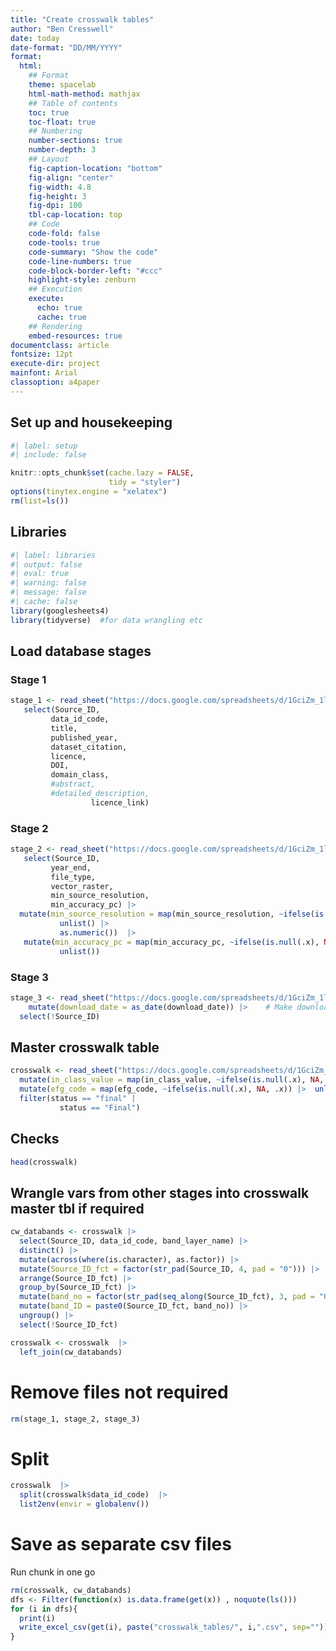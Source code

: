 ```yaml
---
title: "Create crosswalk tables"
author: "Ben Cresswell"
date: today
date-format: "DD/MM/YYYY"
format: 
  html:
    ## Format
    theme: spacelab
    html-math-method: mathjax
    ## Table of contents
    toc: true
    toc-float: true
    ## Numbering
    number-sections: true
    number-depth: 3
    ## Layout
    fig-caption-location: "bottom"
    fig-align: "center"
    fig-width: 4.8
    fig-height: 3
    fig-dpi: 100
    tbl-cap-location: top
    ## Code
    code-fold: false
    code-tools: true
    code-summary: "Show the code"
    code-line-numbers: true
    code-block-border-left: "#ccc"
    highlight-style: zenburn
    ## Execution
    execute:
      echo: true
      cache: true
    ## Rendering
    embed-resources: true
documentclass: article
fontsize: 12pt
execute-dir: project
mainfont: Arial
classoption: a4paper
---
```


## Set up and housekeeping
```r
#| label: setup
#| include: false

knitr::opts_chunk$set(cache.lazy = FALSE,
                      tidy = "styler")
options(tinytex.engine = "xelatex")
rm(list=ls())
```


## Libraries
```r
#| label: libraries
#| output: false
#| eval: true
#| warning: false
#| message: false
#| cache: false 
library(googlesheets4)
library(tidyverse)  #for data wrangling etc
```

## Load database stages

### Stage 1
```r
stage_1 <- read_sheet("https://docs.google.com/spreadsheets/d/1GciZm_1l7q_P_2V7rjKcQXCTBzYogo5MpqruoKwim_o/edit#gid=32989082", sheet = "Stage_1_MASTER") |> 
   select(Source_ID, 
         data_id_code,
         title,
         published_year,
         dataset_citation,
         licence,
         DOI,
         domain_class,
         #abstract,
         #detailed_description,
                  licence_link)
```

### Stage 2
```r
stage_2 <- read_sheet("https://docs.google.com/spreadsheets/d/1GciZm_1l7q_P_2V7rjKcQXCTBzYogo5MpqruoKwim_o/edit#gid=32989082", sheet = "Stage_2_MASTER") |> 
   select(Source_ID, 
         year_end,
         file_type,
         vector_raster,
         min_source_resolution,
         min_accuracy_pc) |> 
  mutate(min_source_resolution = map(min_source_resolution, ~ifelse(is.null(.x), NA, .x)) |>   # Fix source resolution var
           unlist() |> 
           as.numeric())  |> 
   mutate(min_accuracy_pc = map(min_accuracy_pc, ~ifelse(is.null(.x), NA, .x)) |>  # Fix reported accuracy var
           unlist()) 
```

### Stage 3
```r
stage_3 <- read_sheet("https://docs.google.com/spreadsheets/d/1GciZm_1l7q_P_2V7rjKcQXCTBzYogo5MpqruoKwim_o/edit#gid=32989082", sheet = "Stage_3_MASTER") |> 
    mutate(download_date = as_date(download_date)) |>    # Make download date be an actual date
  select(!Source_ID)

```


## Master crosswalk table
```r
crosswalk <- read_sheet("https://docs.google.com/spreadsheets/d/1GciZm_1l7q_P_2V7rjKcQXCTBzYogo5MpqruoKwim_o/edit#gid=32989082", sheet = "Crosswalk_MASTER") |> 
  mutate(in_class_value = map(in_class_value, ~ifelse(is.null(.x), NA, .x)) |>  unlist()) |>  # In-class vals mixed var types - need unlisting
  mutate(efg_code = map(efg_code, ~ifelse(is.null(.x), NA, .x)) |>  unlist()) |>  # so does efg_code
  filter(status == "final" |
           status == "Final")

```




## Checks
```r
head(crosswalk)
```



## Wrangle vars from other stages into crosswalk master tbl if required
```r
cw_databands <- crosswalk |> 
  select(Source_ID, data_id_code, band_layer_name) |> 
  distinct() |> 
  mutate(across(where(is.character), as.factor)) |> 
  mutate(Source_ID_fct = factor(str_pad(Source_ID, 4, pad = "0"))) |> 
  arrange(Source_ID_fct) |> 
  group_by(Source_ID_fct) |> 
  mutate(band_no = factor(str_pad(seq_along(Source_ID_fct), 3, pad = "0"))) |> 
  mutate(band_ID = paste0(Source_ID_fct, band_no)) |> 
  ungroup() |> 
  select(!Source_ID_fct)
```


```r
crosswalk <- crosswalk  |> 
  left_join(cw_databands)
```


# Remove files not required
```r
rm(stage_1, stage_2, stage_3)
```



# Split
```r
crosswalk  |>  
  split(crosswalk$data_id_code)  |> 
  list2env(envir = globalenv())
```

# Save as separate csv files
Run chunk in one go
```r
rm(crosswalk, cw_databands)
dfs <- Filter(function(x) is.data.frame(get(x)) , noquote(ls()))
for (i in dfs){
  print(i)
  write_excel_csv(get(i), paste("crosswalk_tables/", i,".csv", sep=""))  
}
```

